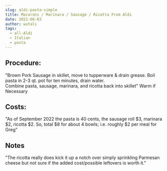 ```yaml
---
slug: aldi-pasta-simple
title: Macaroni / Marinara / Sausage / Ricotta From Aldi
date: 2021-06-03
author: wutali
tags:
  - all-Aldi
  - Italian
  - pasta
---
```


## Procedure:

"Brown Pork Sausage in skillet, move to tupperware & drain grease. Boil pasta in 2-3 qt. pot for ten minutes, drain water.  
Combine pasta, sausage, marinara, and ricotta back into skillet"  Warm if Necessary

## Costs:

"As of September 2022 the pasta is 40 cents, the sausage roll $3, marinara $2, ricotta $2.  So, total $8 for about 4 bowls; i.e. roughly $2 per meal for Greg"

## Notes

"The ricotta really does kick it up a notch over simply sprinkling Parmesan cheese but not sure if the added cost/possible leftovers is worth it."

